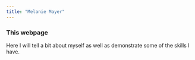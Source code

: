 ```yaml
---
title: "Melanie Mayer"
---
```


### This webpage

Here I will tell a bit about myself as well as demonstrate some of the skills I have.
